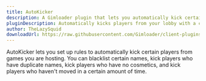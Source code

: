 ```yaml
---
title: AutoKicker
description: A Gimloader plugin that lets you automatically kick certain players
pluginDescription: Automatically kicks players from your lobby with a customizable set of rules
author: TheLazySquid
downloadUrl: https://raw.githubusercontent.com/Gimloader/client-plugins/main/plugins/AutoKicker/build/AutoKicker.js
---
```



AutoKicker lets you set up rules to automatically kick certain players from games you are hosting. You can blacklist certain names, kick players who have duplicate names, kick players who have no cosmetics, and kick players who haven't moved in a certain amount of time.

<ButtonInstall client:only="svelte" name="AutoKicker" url="https://raw.githubusercontent.com/Gimloader/client-plugins/main/plugins/AutoKicker/build/AutoKicker.js" />